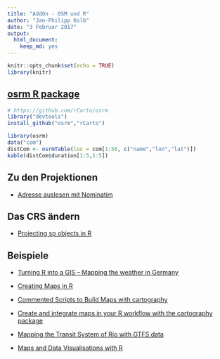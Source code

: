 ```yaml
---
title: "AddOn - OSM und R"
author: "Jan-Philipp Kolb"
date: "3 Februar 2017"
output: 
  html_document: 
    keep_md: yes
---
```


```r
knitr::opts_chunk$set(echo = TRUE)
library(knitr)
```

## [osrm R package](https://github.com/rCarto/osrm)

```r
# https://github.com/rCarto/osrm
library("devtools")
install_github("osrm","rCarto")
```


```r
library(osrm)
data("com")
distCom <- osrmTable(loc = com[1:50, c("name","lon","lat")])
kable(distCom$duration[1:5,1:5])
```

## Zu den Projektionen

- [Adresse auslesen mit Nominatim](https://forum.openstreetmap.org/viewtopic.php?id=15811)

## Das CRS ändern

- [Projecting sp objects in R](http://gis.stackexchange.com/questions/31743/projecting-sp-objects-in-r)


## Beispiele

- [Turning R into a GIS – Mapping the weather in Germany](https://www.r-bloggers.com/turning-r-into-a-gis-mapping-the-weather-in-germany/)


- [Creating Maps in R](https://github.com/Robinlovelace/Creating-maps-in-R)

- [Commented Scripts to Build Maps with cartography](https://cran.r-project.org/web/packages/cartography/vignettes/cartography.html)

- [Create and integrate maps in your R workflow with the cartography package](https://rgeomatic.hypotheses.org/842)

- [Mapping the Transit System of Rio with GTFS data ](http://urbandemographics.blogspot.de/2015/03/mapping-transit-system-of-rio-with-gtfs.html)

- [Maps and Data Visualisations with R](http://spatial.ly/r/)